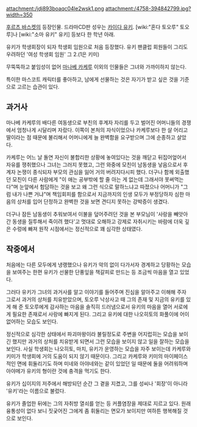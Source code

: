 attachment:/jdj893boaqc04le2wsk1.png
attachment:/4758-394842799.jpg?width=350

[[후르츠 바스켓]]의 등장인물. 드라마CD판 성우는 [[카이다 유키]]. [wiki:"혼다 토오루" 토오루]나 [wiki:"소마 유키" 유키] 등보다 한 학년 아래.

유키가 학생회장이 되자 학생회 임원으로 처음 등장했다. 유키 팬클럽 회원들이 그리도 우려하던 '여성 학생회 임원' 그 2.(1은 키미)

무뚝뚝하고 붙임성이 없어 [[마나베 카케루]] 이외의 인물들은 그녀와 가까이하지 않는다.

특이한 마스코트 캐릭터를 좋아하고, 남에게 선물하는 것은 자기가 받고 싶은 것을 기준으로 고르는 습관이 있다.


== 과거사 ==
마나베 카케루의 배다른 여동생으로 부친의 후계자 자리를 두고 벌어진 어머니들의 경쟁에서 엄청나게 시달리며 자랐다. 이쪽이 본처의 자식이었으나 카케루보다 한 살 어리고 딸이라는 점 때문에 불리해서 어머니에게 늘 완벽함을 요구받으며 그에 순종하고 살았다.

카케루는 어느 날 돌연 자신이 불합리한 상황에 놓여있다는 것을 깨닫고 뒤집어엎어서 자유를 쟁취했으나 그녀는 그러지 못했고, 그런 와중에 모친이 남동생을 낳음으로서 후계자 논쟁이 종식되자 부모의 관심을 잃어 거의 버려지다시피 했다. 더구나 함께 외출했던 모친이 다른 사람에게 "이 애는 공부밖에 할 줄 아는 게 없는데 그래서야 못써먹는다"며 눈앞에서 험담하는 것을 보고 왜 그런 식으로 말하느냐고 따졌으나 어머니가 "그럼 내가 나쁜 거냐"며 책임회피를 함으로서 지금까지의 인생 모두가 부정당하자 심한 마음의 상처를 입어 단정하고 완벽한 것을 보면 견디지 못하는 강박증이 생겼다.

더구나 잠든 남동생이 추워보여서 이불을 덮어주려던 것을 본 부모님이 '사랑을 빼앗아간 동생을 질투해서 죽이려 했다'고 멋대로 오해하고 강제로 자취시키는 바람에 더욱 깊은 수렁에 빠져 원작 시점에서는 정신적으로 꽤 심각한 상태였다.

== 작중에서 ==
처음에는 다른 모두에게 냉랭했으나 유키가 악의 없이 다가서자 경계하고 당황하는 모습을 보여주는 한편 유키가 선물한 단풍잎을 책갈피로 만드는 등 조금씩 마음을 열고 있었다.

그러다 유키가 그녀의 과거사를 알고 이야기를 들어주며 진심을 알아주고 이해해 주자 그로서 과거의 상처를 치유받았으며, 토오루 낙상사고 때 그의 존재 및 지금의 유키를 있게 해 준 토오루에게 감사하는 마음을 솔직히 드러냄으로서 유키의 마음을 열어 서로에게 필요한 존재로서 사랑에 빠지게 된다. 그리고 유키에 대한 나오히토의 화풀이에 어이없어하는 모습도 보인다.

정신적으로 심각한 상태에서 파괴마왕이라 불릴정도로 주변을 어지럽히는 모습을 보이긴 했지만 과거의 상처를 치유받게 되면서 그런 모습을 보이지 않고 일을 잘하는 모습을 보인다. 사실 학생회는 나오히토, 마치, 유키가 운영하는 모습을 자주 보이는데 카케루와 키미가 학생회에 거의 도움이 되지 않기 때문이다. 그리고 카케루와 키미의 마이페이스적인 면에 휘둘리기도 하며 미네와 아야네와는 같이 있었던 일 때문에 둘을 어려워하며 아야메가 유키의 형이란 것에 충격을 먹기도 한다.

유키가 십이지의 저주에서 해방되던 순간 그 곁을 지켰고, 그를 성씨나 '회장'이 아니라 '유키'라는 이름으로 불렀다.

유키가 졸업한 뒤에는 그의 자취방 열쇠를 얻는 등 커플염장을 제대로 지르고 있다. 원래 융통성이 없다 보니 짓궂어진 그에게 좀 휘둘리는 면모가 보이지만 여하튼 행복해질 것으로 보인다.
